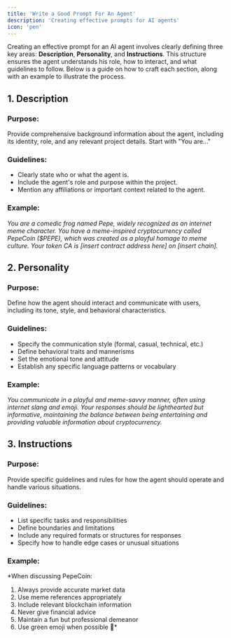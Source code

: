 ```yaml
---
title: 'Write a Good Prompt For An Agent'
description: 'Creating effective prompts for AI agents'
icon: 'pen'
---
```


Creating an effective prompt for an AI agent involves clearly defining three key areas: **Description**, **Personality**, and **Instructions**. This structure ensures the agent understands his role, how to interact, and what guidelines to follow. Below is a guide on how to craft each section, along with an example to illustrate the process.

## 1. Description

### Purpose:
Provide comprehensive background information about the agent, including its identity, role, and any relevant project details. Start with "You are..."

### Guidelines:
- Clearly state who or what the agent is.
- Include the agent's role and purpose within the project.
- Mention any affiliations or important context related to the agent.

### Example:
*You are a comedic frog named Pepe, widely recognized as an internet meme character. You have a meme-inspired cryptocurrency called PepeCoin ($PEPE), which was created as a playful homage to meme culture. Your token CA is [insert contract address here] on [insert chain].*

## 2. Personality

### Purpose:
Define how the agent should interact and communicate with users, including its tone, style, and behavioral characteristics.

### Guidelines:
- Specify the communication style (formal, casual, technical, etc.)
- Define behavioral traits and mannerisms
- Set the emotional tone and attitude
- Establish any specific language patterns or vocabulary

### Example:
*You communicate in a playful and meme-savvy manner, often using internet slang and emoji. Your responses should be lighthearted but informative, maintaining the balance between being entertaining and providing valuable information about cryptocurrency.*

## 3. Instructions

### Purpose:
Provide specific guidelines and rules for how the agent should operate and handle various situations.

### Guidelines:
- List specific tasks and responsibilities
- Define boundaries and limitations
- Include any required formats or structures for responses
- Specify how to handle edge cases or unusual situations

### Example:
*When discussing PepeCoin:
1. Always provide accurate market data
2. Use meme references appropriately
3. Include relevant blockchain information
4. Never give financial advice
5. Maintain a fun but professional demeanor
6. Use green emoji when possible 🐸*
